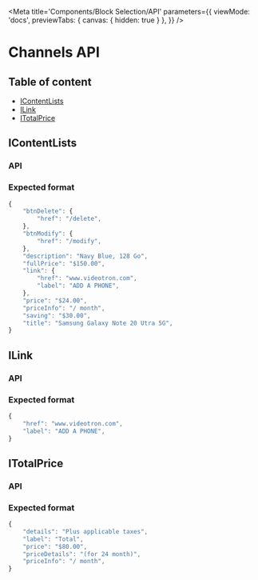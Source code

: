 
<Meta
    title='Components/Block Selection/API'
    parameters={{
        viewMode: 'docs',
        previewTabs: {
            canvas: { hidden: true }
        },
    }}
/>

# Channels API

## Table of content

- <a href="#icontentlists" target="_self">IContentLists</a>
- <a href="#ilink" target="_self">ILink</a>
- <a href="#itotalprice" target="_self">ITotalPrice</a>

## IContentLists

<h3 id="icontentlists-api">API</h3>

<ArgsTable of={ContentListsAPI} />

<h3 id="icontentlists-format">Expected format</h3>

```jsx
{
    "btnDelete": {
        "href": "/delete",
    },
    "btnModify": {
        "href": "/modify",
    },
    "description": "Navy Blue, 128 Go",
    "fullPrice": "$150.00",
    "link": {
        "href": "www.videotron.com",
        "label": "ADD A PHONE",
    },
    "price": "$24.00",
    "priceInfo": "/ month",
    "saving": "$30.00",
    "title": "Samsung Galaxy Note 20 Utra 5G",
}
```

## ILink

<h3 id="ilink-api">API</h3>

<ArgsTable of={LinkAPI} />

<h3 id="ilink-format">Expected format</h3>

```jsx
{
    "href": "www.videotron.com",
    "label": "ADD A PHONE",
}
```

## ITotalPrice

<h3 id="itotalprice-api">API</h3>

<ArgsTable of={TotalPriceAPI} />

<h3 id="itotalprice-format">Expected format</h3>

```jsx
{
    "details": "Plus applicable taxes",
    "label": "Total",
    "price": "$80.00",
    "priceDetails": "(for 24 month)",
    "priceInfo": "/ month",
}
```
